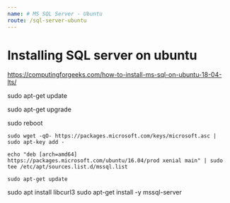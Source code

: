```yaml
---
name: # MS SQL Server - Ubuntu
route: /sql-server-ubuntu
---
```


# Installing SQL server on ubuntu

https://computingforgeeks.com/how-to-install-ms-sql-on-ubuntu-18-04-lts/

sudo apt-get update

sudo apt-get upgrade

sudo reboot

    sudo wget -qO- https://packages.microsoft.com/keys/microsoft.asc | sudo apt-key add -

    echo "deb [arch=amd64] https://packages.microsoft.com/ubuntu/16.04/prod xenial main" | sudo tee /etc/apt/sources.list.d/mssql.list

    sudo apt-get update
sudo apt install libcurl3
sudo apt-get install -y mssql-server

